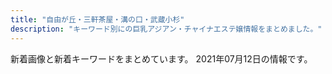 ```yaml
---
title: "自由が丘・三軒茶屋・溝の口・武蔵小杉"
description: "キーワード別にの巨乳アジアン・チャイナエステ嬢情報をまとめました。"
---
```


新着画像と新着キーワードをまとめています。
2021年07月12日の情報です。

<DmmAffiliateIns />
<KeywordTable
  shops={
    [
    {
        "station": "\u81ea\u7531\u304c\u4e18\u99c5\u5317\u53e3",
        "url": "http://annex-jp.info/",
        "name": "\u305f\u3093\u307d\u307d",
        "img_links": [
            "http://annex-jp.info/images/info.png",
            "http://www.annex-jp.info/i/img/mari.jpg",
            "http://annex-jp.info/images/sayuri.jpg",
            "http://annex-jp.info/images/mayumi.jpg",
            "http://www.annex-jp.info/i/img/nana.jpg",
            "http://www.annex-jp.info/i/img/sayuri.jpg",
            "http://annex-jp.info/images/nana.jpg",
            "http://annex-jp.info/images/riri.jpg",
            "http://annex-jp.info/images/kp-info.jpg",
            "http://www.annex-jp.info/i/img/mayumi.jpg",
            "http://annex-jp.info/images/yoho.jpg",
            "http://www.annex-jp.info/i/img/riri.jpg",
            "http://www.annex-jp.info/i/img/yoho.jpg",
            "http://annex-jp.info/images/mari.jpg"
        ],
        "keywords": {}
    },
    {
        "img_links": [
            "https://ohbay.relaxjp.com/css/osusume02.jpg",
            "https://ohbay.relaxjp.com/css/osusume001.jpg",
            "https://ohbay.relaxjp.com/css/top03.jpg",
            "https://ohbay.relaxjp.com/css/staff/staff02.jpg",
            "https://ohbay.relaxjp.com/css/top0001.jpg",
            "https://ohbay.relaxjp.com/css/staff/staff03.jpg",
            "https://ohbay.relaxjp.com/css/osusume03.jpg",
            "https://ohbay.relaxjp.com/images/call.png",
            "https://ohbay.relaxjp.com/css/m-head.jpg",
            "https://ohbay.relaxjp.com/css/staff/staff04.jpg",
            "https://ohbay.relaxjp.com/css/top02.jpg",
            "https://ohbay.relaxjp.com/css/foot.jpg",
            "https://ohbay.relaxjp.com/css/staff/staff01.jpg"
        ],
        "name": "Oh Baby",
        "keywords": {},
        "station": "\u4e8c\u5b50\u7389\u5ddd\u99c5\u6771\u53e3",
        "url": "https://ohbay.relaxjp.com/"
    },
    {
        "name": "\u53f0\u6e7e\u30a8\u30b9\u30c6",
        "img_links": [
            "http://www.esthe.esraku.com/files/002.jpg",
            "http://www.esthe.esraku.com/images/m3.jpg",
            "http://www.esthe.esraku.com/files/001.jpg",
            "http://www.esthe.esraku.com/files/004.jpg",
            "http://www.esthe.esraku.com/images/s_news.png",
            "http://www.esthe.esraku.com/images/m1.jpg",
            "http://www.esthe.esraku.com/images/s_message.png",
            "http://www.esthe.esraku.com/images/m6.jpg",
            "http://www.esthe.esraku.com/images/m2.jpg",
            "http://www.esthe.esraku.com/images/slider-img002.jpg",
            "http://www.esthe.esraku.com/files/006.jpg",
            "http://www.esthe.esraku.com/files/005.jpg",
            "http://www.esthe.esraku.com/images/s_pickup.png",
            "http://www.esthe.esraku.com/images/m4.jpg",
            "http://www.esthe.esraku.com/images/s_top_therapist.png",
            "http://www.esthe.esraku.com/files/003.jpg",
            "http://www.esthe.esraku.com/images/slider-img001.jpg"
        ],
        "keywords": {
            "E": 8,
            "88": 8,
            "91": 8,
            "85": 8,
            "D": 40,
            "86": 8,
            "87": 16
        },
        "station": "\u4e09\u8ed2\u8336\u5c4b\u99c5\u5357\u53e3",
        "url": "http://www.esthe.esraku.com/"
    },
    {
        "url": "http://in-esthe.com/you/",
        "keywords": {},
        "img_links": [
            "http://in-esthe.com/you/images/mo.png",
            "http://in-esthe.com/you/images/botton.jpg",
            "http://in-esthe.com/you/images/p-9.jpg",
            "http://in-esthe.com/you/images/p-7.jpg",
            "http://in-esthe.com/you/images/p-8.jpg",
            "http://in-esthe.com/you/images/p-4.jpg",
            "http://cdn.dino-es.com/images/logo/468x60DinoEs.png",
            "http://in-esthe.com/you/images/p-5.jpg",
            "http://in-esthe.com/you/images/p-11.jpg",
            "http://in-esthe.com/you/images/r-1.jpg",
            "http://in-esthe.com/you/images/p-0.jpg",
            "http://in-esthe.com/you/images/p-3.jpg",
            "http://in-esthe.com/you/images/p-10.jpg",
            "http://in-esthe.com/you/images/fla.jpg",
            "http://in-esthe.com/you/images/r-2.jpg"
        ],
        "station": "\u5b66\u82b8\u5927\u5b66\u99c5\u6771\u53e3",
        "name": "\u60a0"
    },
    {
        "url": "http://www.bilibiailei.xyz/",
        "station": "\u4e8c\u5b50\u7389\u5ddd\u99c5\u897f\u53e3",
        "keywords": {
            "86": 4,
            "85": 1,
            "D": 5,
            "C": 12
        },
        "img_links": [
            "http://www.bilibiailei.xyz/style/images/bj3.png",
            "http://www.bilibiailei.xyz/style/images/top.png",
            "http://www.bilibiailei.xyz/html/dianna_jing/images/room5.jpg",
            "http://www.bilibiailei.xyz/style/images/end.jpg",
            "http://www.bilibiailei.xyz/style/images/room2.jpg",
            "http://www.bilibiailei.xyz/uploads/210522/1-210522104K59A.jpg",
            "http://www.bilibiailei.xyz/style/images/room3.jpg",
            "http://www.bilibiailei.xyz/style/images/room4.jpg",
            "http://www.bilibiailei.xyz/style/images/girl-z1.jpg",
            "http://www.bilibiailei.xyz/style/images/dt.jpg",
            "http://www.bilibiailei.xyz/style/images/room1.jpg",
            "http://www.bilibiailei.xyz/style/images/girl-z2.jpg",
            "http://www.bilibiailei.xyz/uploads/210522/1-210522104521Z1.jpg",
            "http://www.bilibiailei.xyz/uploads/210522/1-210522104GJ01.jpg",
            "http://www.bilibiailei.xyz/uploads/210522/1-210522104601529.jpg",
            "http://www.bilibiailei.xyz/style/images/mobile.jpg",
            "http://www.bilibiailei.xyz/uploads/210522/1-210522104635540.jpg",
            "http://www.bilibiailei.xyz/style/images/staff_line.png"
        ],
        "name": "NICE\uff5e\u30ca\u30a4\u30b9"
    },
    {
        "station": "\u5b66\u82b8\u5927\u5b66\u99c5\u897f\u53e3",
        "keywords": {
            "D": 4,
            "E": 2,
            "C": 4
        },
        "name": "Clair \uff5e\u30af\u30ec\u30fc\u30eb\uff5e",
        "img_links": [
            "http://clair.work/staff/yua1.jpg",
            "http://clair.work/images/mainvisual_01_s.jpg",
            "http://clair.work/images/recruit/req_03.jpg",
            "http://clair.work/images/icon_ranking_03.png",
            "http://clair.work/images/trigger.jpg",
            "http://clair.work/images/recruit/nagare_06.png",
            "http://clair.work/images/mainvisual_02.jpg",
            "http://clair.work/images/recruit/nagare_03.jpg",
            "http://clair.work/images/recruit/nagare_01.jpg",
            "http://clair.work/images/head_therapist.jpg",
            "http://clair.work/images/recruit/nagare_05.png",
            "http://clair.work/images/recruit/point_07.png",
            "http://clair.work/images/recruit/point_09.png",
            "http://clair.work/images/icon_ranking_02.png",
            "http://clair.work/images/icon_ranking_05.png",
            "http://clair.work/images/recruit/point_05.png",
            "http://clair.work/images/mainvisual_02_s.jpg",
            "http://clair.work/images/recruit/sp_mainvisual.jpg",
            "http://clair.work/images/mainvisual_01.jpg",
            "http://clair.work/images/recruit/point_06.png",
            "http://clair.work/staff/kasumi1.jpg",
            "http://clair.work/images/head_interior.jpg",
            "http://clair.work/images/recruit/point_03.png",
            "http://clair.work/staff/humi2.jpg",
            "http://clair.work/images/recruit/message_03.png",
            "http://clair.work/images/icon_ranking_04.png",
            "http://clair.work/staff/ayaka1.jpg",
            "http://clair.work/images/no_image.jpg",
            "http://clair.work/staff/humi1.jpg",
            "http://clair.work/images/recruit/point_04.png",
            "http://clair.work/staff/mayu1.jpg",
            "http://clair.work/images/sw_tel.png",
            "http://clair.work/images/icon_ranking_01.png",
            "http://clair.work/images/sw_home.png",
            "http://clair.work/images/recruit/nagare_07.png",
            "http://clair.work/images/icon_new.png",
            "http://clair.work/images/recruit/nagare_02.jpg",
            "http://clair.work/images/recruit/point_08.png"
        ],
        "url": "http://clair.work/"
    },
    {
        "keywords": {
            "C": 14
        },
        "station": "\u81ea\u7531\u304c\u4e18\u99c5\u5357\u53e3",
        "url": "http://ms-rlx.com/",
        "name": "\u697d\u697d\u5c4b",
        "img_links": [
            "http://ms-rlx.com/img/access/road02.jpg",
            "http://ms-rlx.com/img/ttl_tnew.png",
            "http://ms-rlx.com/img/youtube.jpg",
            "http://ms-rlx.com/pic/head.png",
            "http://ms-rlx.com/img/ttl_mobile.png",
            "http://ms-rlx.com/staff/sachan/01.jpg",
            "http://ms-rlx.com/img/ttl_rec.png",
            "http://ms-rlx.com/img/ttl_concept.png",
            "http://ms-rlx.com/img/access/road03.jpg",
            "http://ms-rlx.com/staff/sachan/01mb.jpg",
            "http://ms-rlx.com/staff/ruri/01.jpg",
            "http://ms-rlx.com/staff/ringo/01mb.jpg",
            "http://ms-rlx.com/staff/ringo/01.jpg",
            "http://ms-rlx.com/staff/ruri/01mb.jpg",
            "http://ms-rlx.com/img/msgbtn.png",
            "http://ms-rlx.com/img/att.png",
            "http://ms-rlx.com/img/access/road01.jpg",
            "http://ms-rlx.com/img/ttl_staff.png",
            "http://ms-rlx.com/staff/momo/01.jpg",
            "http://ms-rlx.com/i/files/homeimg.jpg",
            "http://ms-rlx.com/staff/milk/01mb.jpg",
            "http://ms-rlx.com/staff/milk/01.jpg",
            "http://ms-rlx.com/staff/momo/01mb.jpg"
        ]
    },
    {
        "img_links": [
            "http://tennshinonamida.xyz/uploads/210528/1-21052QP223a5.jpg",
            "http://tennshinonamida.xyz/uploads/210531/1-2105311U2103W.jpg",
            "http://tennshinonamida.xyz/uploads/210531/1-2105311U2252S.jpg",
            "http://tennshinonamida.xyz/uploads/210528/1-21052QP113R4.jpg",
            "http://tennshinonamida.xyz/uploads/210528/1-21052QKQ92U.jpg",
            "http://tennshinonamida.xyz/style/images/s_news.png",
            "http://tennshinonamida.xyz/uploads/210528/1-21052QP143X6.jpg",
            "http://tennshinonamida.xyz/style/images/room2.jpg",
            "http://tennshinonamida.xyz/style/images/room1.jpg",
            "http://tennshinonamida.xyz/style/images/room3.jpg",
            "http://tennshinonamida.xyz/style/images/s_staff.png",
            "http://tennshinonamida.xyz/style/images/s_ranking.png",
            "http://tennshinonamida.xyz/uploads/210528/1-21052QP024496.jpg",
            "http://tennshinonamida.xyz/style/images/line.png",
            "http://tennshinonamida.xyz/style/images/s_newface.png",
            "http://tennshinonamida.xyz/style/images/room4.jpg",
            "http://tennshinonamida.xyz/style/images/s_pickup.png",
            "http://tennshinonamida.xyz/style/images/no1.png",
            "http://tennshinonamida.xyz/uploads/210531/1-2105311U2351U.jpg",
            "http://tennshinonamida.xyz/style/images/no2.png"
        ],
        "name": "\u30e9\u30c3\u30ad\u30fc\u30d9\u30d3\u30fc",
        "station": "\u4e8c\u5b50\u7389\u5ddd\u99c5\u897f\u53e3",
        "keywords": {
            "85": 18,
            "C": 12,
            "D": 18
        },
        "url": "http://tennshinonamida.xyz/"
    },
    {
        "img_links": [
            "http://www.es-flower.link/images/sm.jpg",
            "http://www.es-flower.link/img/mizuki1.jpg",
            "http://www.es-flower.link/images/sys.png",
            "http://www.es-flower.link/images/8.jpg",
            "http://www.es-flower.link/sp/images/time.jpg",
            "http://www.es-flower.link/img/yume1.jpg",
            "http://www.es-flower.link/images/mobile.jpg",
            "http://www.es-flower.link/sp/images/interior_t.jpg",
            "http://www.es-flower.link/img/yuyu1.jpg",
            "http://www.es-flower.link/images/interior_t.jpg",
            "http://www.es-flower.link/sp/images/3.jpg",
            "http://www.es-flower.link/sp/menu/interior.jpg",
            "http://www.es-flower.link/images/7.jpg",
            "http://www.es-flower.link/img/huyumi1.jpg",
            "http://www.es-flower.link/sp/images/6.jpg",
            "http://www.es-flower.link/images/rec2.jpg",
            "http://www.es-flower.link/sp/images/sisu.jpg",
            "http://www.es-flower.link/images/6.jpg",
            "http://www.es-flower.link/sp/images/pc.jpg",
            "http://www.es-flower.link/img/nene1.jpg",
            "http://www.es-flower.link/images/5.jpg",
            "http://www.es-flower.link/img/arisa1.jpg",
            "http://www.es-flower.link/sp/images/2.jpg",
            "http://www.es-flower.link/images/int1.png",
            "http://www.es-flower.link/images/ta.jpg",
            "http://www.es-flower.link/sp/images/news.jpg",
            "http://www.es-flower.link/sp/images/ac1.jpg",
            "http://www.es-flower.link/sp/images/int1.jpg",
            "http://www.es-flower.link/img/miki1.jpg",
            "http://www.es-flower.link/images/head.jpg",
            "http://www.es-flower.link/sp/menu/staff.jpg",
            "http://www.es-flower.link/sp/img/huyumi1.jpg",
            "http://www.es-flower.link/images/2.jpg",
            "http://www.es-flower.link/sp/images/newsb.png",
            "http://www.es-flower.link/sp/img/nene1.jpg",
            "http://www.es-flower.link/sp/images/rec2.jpg",
            "http://www.es-flower.link/sp/images/sys1.jpg",
            "http://www.es-flower.link/sp/menu/top.jpg",
            "http://www.es-flower.link/sp/images/footer.jpg",
            "http://www.es-flower.link/images/int2.png",
            "http://www.es-flower.link/sp/img/mizuki1.jpg",
            "http://www.es-flower.link/sp/images/5.jpg",
            "http://www.es-flower.link/sp/images/top.jpg",
            "http://www.es-flower.link/sp/images/tel.jpg",
            "http://www.es-flower.link/images/staff_t.jpg",
            "http://www.es-flower.link/sp/images/staff_t.jpg",
            "http://www.es-flower.link/sp/img/koyuki1.jpg",
            "http://www.es-flower.link/sp/images/rec3.jpg",
            "http://www.es-flower.link/images/news.jpg",
            "http://www.es-flower.link/sp/images/sys3.jpg",
            "http://www.es-flower.link/images/rec1.png",
            "http://www.es-flower.link/sp/img/yuyu1.jpg",
            "http://www.es-flower.link/sp/images/8.jpg",
            "http://www.es-flower.link/sp/images/head.png",
            "http://www.es-flower.link/sp/images/sisu_t.jpg",
            "http://www.es-flower.link/sp/img/miki1.jpg",
            "http://www.es-flower.link/sp/images/int2.jpg",
            "http://www.es-flower.link/images/1.jpg",
            "http://www.es-flower.link/images/4.jpg",
            "http://www.es-flower.link/sp/images/1.jpg",
            "http://www.es-flower.link/sp/img/yume1.jpg",
            "http://www.es-flower.link/sp/img/arisa1.jpg",
            "http://www.es-flower.link/sp/images/rec1.jpg",
            "http://www.es-flower.link/images/info.jpg",
            "http://www.es-flower.link/sp/images/sys2.jpg",
            "http://www.es-flower.link/sp/images/4.jpg",
            "http://www.es-flower.link/img/koyuki1.jpg",
            "http://www.es-flower.link/sp/images/7.jpg",
            "http://www.es-flower.link/images/3.jpg"
        ],
        "name": "\u6625\u306e\u604b",
        "url": "http://www.es-flower.link/",
        "station": "\u81ea\u7531\u304c\u4e18\u99c5\u5317\u53e3",
        "keywords": {}
    },
    {
        "station": "\u99d2\u6ca2\u5927\u5b66\u99c5\u99d2\u6ca2\u516c\u5712\u53e3",
        "keywords": {
            "C": 7
        },
        "name": "\u306a\u306a",
        "img_links": [
            "http://nanaesute.xyz/images/top_bn1.jpg",
            "http://nanaesute.xyz/images/g1.jpg",
            "http://nanaesute.xyz/images/g3.jpg",
            "http://nanaesute.xyz/images/top_bn2.jpg",
            "http://nanaesute.xyz/images/side3.png",
            "http://nanaesute.xyz/images/top.png",
            "http://nanaesute.xyz/images/flash1.jpg",
            "http://nanaesute.xyz/images/flash.jpg"
        ],
        "url": "http://nanaesute.xyz/"
    },
    {
        "url": "http://kagayaki.jpn.cm/",
        "img_links": [
            "http://kagayaki.jpn.cm/photos/sites/35/2016/11/12.jpg",
            "http://kagayaki.jpn.cm/photos/sites/35/2019/09/2019092518230998.jpg",
            "http://kagayaki.jpn.cm/images/girl-z1.jpg",
            "http://kagayaki.jpn.cm/images/staff0.jpg",
            "http://kagayaki.jpn.cm/images/room2.jpg",
            "http://kagayaki.jpn.cm/images/room5.jpg",
            "http://kagayaki.jpn.cm/photos/sites/35/2016/11/1.jpg",
            "http://kagayaki.jpn.cm/images/staff_line.png",
            "http://kagayaki.jpn.cm/images/bj3.png",
            "http://kagayaki.jpn.cm/photos/sites/35/2016/08/staff32.jpg",
            "http://kagayaki.jpn.cm/photos/sites/35/2017/11/2017110107513579.jpg",
            "http://kagayaki.jpn.cm/photos/sites/35/2016/09/637893871729784570.jpg",
            "http://kagayaki.jpn.cm/images/room6.jpg",
            "http://kagayaki.jpn.cm/images/room1.jpg",
            "http://kagayaki.jpn.cm/photos/sites/35/2016/08/staff3.jpg",
            "http://kagayaki.jpn.cm/images/girl-z2.jpg",
            "http://kagayaki.jpn.cm/images/room3.jpg",
            "http://kagayaki.jpn.cm/photos/sites/35/2016/11/11.jpg",
            "http://kagayaki.jpn.cm/images/top.jpg",
            "http://kagayaki.jpn.cm/images/end1.jpg",
            "http://kagayaki.jpn.cm/images/room4.jpg",
            "http://kagayaki.jpn.cm/images/mobile2.jpg",
            "http://kagayaki.jpn.cm/images/mobile.jpg",
            "http://kagayaki.jpn.cm/photos/sites/35/2020/10/2020100418535814.jpg"
        ],
        "name": "\u661f\u306e\u8f1d\u304d",
        "keywords": {
            "D": 6,
            "E": 1,
            "C": 17,
            "84": 1,
            "87": 2,
            "86": 5
        },
        "station": "\u4e09\u8ed2\u8336\u5c4b\u99c5\u5317\u53e3"
    },
    {
        "keywords": {
            "F": 4,
            "84": 2,
            "94": 5,
            "86": 1,
            "D": 4
        },
        "url": "http://www.wqiowaz.site/",
        "img_links": [
            "http://www.wqiowaz.site/uploads/201008/1-20100Q5550EL.jpg",
            "http://www.wqiowaz.site/picture/m-head01.jpg",
            "http://www.wqiowaz.site/uploads/201008/1-20100Q5541T55.jpg",
            "http://www.wqiowaz.site/uploads/200629/1-200629103204442.jpg",
            "http://www.wqiowaz.site/uploads/200630/1-200630094K4325.jpg",
            "http://www.wqiowaz.site/uploads/200629/1-200629103104120.jpg",
            "http://www.wqiowaz.site/picture/m-top003.jpg",
            "http://www.wqiowaz.site/uploads/201008/1-20100Q55522V7.jpg",
            "http://www.wqiowaz.site/uploads/200914/1-20091416442NT.jpg",
            "http://www.wqiowaz.site/uploads/210526/1-210526124221D7.jpg",
            "http://www.wqiowaz.site/uploads/200914/1-200914164443K1.jpg",
            "http://www.wqiowaz.site/picture/cam-01.jpg",
            "http://www.wqiowaz.site/picture/m-top004.jpg",
            "http://www.wqiowaz.site/picture/call.png",
            "http://www.wqiowaz.site/uploads/200630/1-200630094H5294.jpg",
            "http://www.wqiowaz.site/uploads/200629/1-200629103142X4.jpg",
            "http://www.wqiowaz.site/picture/foot01.jpg",
            "http://www.wqiowaz.site/uploads/210526/1-210526124249116.jpg",
            "http://www.wqiowaz.site/uploads/201008/1-20100Q55403531.jpg"
        ],
        "station": "\u7528\u8cc0\u99c5\u6771\u53e3",
        "name": "Sweet"
    },
    {
        "station": "\u5b66\u82b8\u5927\u5b66\u99c5\u6771\u53e3",
        "img_links": [
            "http://ms-shinraku.com/img/foot.png",
            "http://ms-shinraku.com/staff/momoka/01.jpg",
            "http://ms-shinraku.com/img/ttl_staff.png",
            "http://ms-shinraku.com/staff/ayumi/01.jpg",
            "http://ms-shinraku.com/pic/topimg1.jpg",
            "http://ms-shinraku.com/pic/head.jpg",
            "http://ms-shinraku.com/staff/yuki/01.jpg",
            "http://ms-shinraku.com/staff/mari/01.jpg",
            "http://ms-shinraku.com/i/files/homeimg.jpg",
            "http://ms-shinraku.com/staff/kanako/01.jpg",
            "http://ms-shinraku.com/staff/ran/01.jpg",
            "http://ms-shinraku.com/pic/topimg2.jpg"
        ],
        "url": "http://ms-shinraku.com/",
        "name": "\u5fc3\u697d",
        "keywords": {
            "C": 2
        }
    },
    {
        "img_links": [
            "http://www.jojo.mensnv.com/files/009.jpg",
            "http://www.jojo.mensnv.com/files/002-02.jpg",
            "http://www.jojo.mensnv.com/files/006-03.jpg",
            "http://www.jojo.mensnv.com/files/004-03.jpg",
            "http://www.jojo.mensnv.com/files/012-02.jpg",
            "http://www.jojo.mensnv.com/files/007.jpg",
            "http://www.jojo.mensnv.com/files/006.jpg",
            "http://www.jojo.mensnv.com/files/003-02.jpg",
            "http://www.jojo.mensnv.com/images/slider/03.jpg",
            "http://www.jojo.mensnv.com/files/007-02.jpg",
            "http://www.jojo.mensnv.com/files/014-03.jpg",
            "http://www.jojo.mensnv.com/files/005-03.jpg",
            "http://www.jojo.mensnv.com/files/004.jpg",
            "http://www.jojo.mensnv.com/files/013.jpg",
            "http://www.jojo.mensnv.com/files/003-03.jpg",
            "http://www.jojo.mensnv.com/files/011-03.jpg",
            "http://www.jojo.mensnv.com/files/012-03.jpg",
            "http://www.jojo.mensnv.com/images/mobile.jpg",
            "http://www.jojo.mensnv.com/files/007-03.jpg",
            "http://www.jojo.mensnv.com/files/006-02.jpg",
            "http://www.jojo.mensnv.com/images/slider/01.jpg",
            "http://www.jojo.mensnv.com/images/showCover.png",
            "http://www.jojo.mensnv.com/files/010-03.jpg",
            "http://www.jojo.mensnv.com/files/002-03.jpg",
            "http://www.jojo.mensnv.com/files/014.jpg",
            "http://www.jojo.mensnv.com/files/012.jpg",
            "http://www.jojo.mensnv.com/files/010.jpg",
            "http://www.jojo.mensnv.com/files/003.jpg",
            "http://www.jojo.mensnv.com/files/011.jpg",
            "http://www.jojo.mensnv.com/images/slider/02.jpg",
            "http://www.jojo.mensnv.com/files/001-03.jpg",
            "http://www.jojo.mensnv.com/files/002.jpg",
            "http://www.jojo.mensnv.com/files/009-02.jpg",
            "http://www.jojo.mensnv.com/files/009-03.jpg",
            "http://www.jojo.mensnv.com/files/013-02.jpg",
            "http://www.jojo.mensnv.com/files/013-03.jpg",
            "http://www.jojo.mensnv.com/images/backlistbtn.png",
            "http://www.jojo.mensnv.com/files/001.jpg",
            "http://www.jojo.mensnv.com/files/011-02.jpg",
            "http://www.jojo.mensnv.com/files/001-02.jpg",
            "http://www.jojo.mensnv.com/images/coverGirlParts.png",
            "http://www.jojo.mensnv.com/files/014-02.jpg",
            "http://www.jojo.mensnv.com/files/005.jpg",
            "http://www.jojo.mensnv.com/images/tel.png",
            "http://www.jojo.mensnv.com/files/005-02.jpg",
            "http://www.jojo.mensnv.com/files/004-02.jpg",
            "http://www.jojo.mensnv.com/files/010-02.jpg"
        ],
        "station": "\u4e09\u8ed2\u8336\u5c4b\u99c5\u5357\u53e3",
        "name": "JoJo",
        "url": "http://www.jojo.mensnv.com/",
        "keywords": {
            "88": 3,
            "85": 9,
            "D": 18,
            "\u30bb\u30af\u30b7\u30fc": 1,
            "C": 3,
            "86": 12,
            "84": 6
        }
    },
    {
        "name": "\u30de\u30c3\u30b5\u30fc\u30b8\u306e\u66d9",
        "station": "\u5927\u5ca1\u5c71\u99c5",
        "keywords": {},
        "img_links": [
            "http://www.miyuki.es-relax.info/gals/nana1.jpg",
            "http://www.miyuki.es-relax.info/gals/yuri1.jpg",
            "http://www.miyuki.es-relax.info/images/info2.jpg",
            "http://www.miyuki.es-relax.info/images/info4.jpg",
            "http://www.miyuki.es-relax.info/images/sp03.jpg",
            "http://www.miyuki.es-relax.info/images/info1.jpg",
            "http://www.miyuki.es-relax.info/images/info3.jpg",
            "http://www.miyuki.es-relax.info/images/kp01.jpg",
            "http://www.miyuki.es-relax.info/images/sp01.jpg",
            "http://www.miyuki.es-relax.info/images/sp02.jpg",
            "http://www.miyuki.es-relax.info/gals/yuki1.jpg",
            "http://www.miyuki.es-relax.info/images/yoyaku.png"
        ],
        "url": "http://www.miyuki.es-relax.info/"
    },
    {
        "name": "\u9752\u7a7a",
        "keywords": {},
        "station": "\u4e09\u8ed2\u8336\u5c4b\u99c5\u5357\u53e3",
        "url": "http://aosora.work/",
        "img_links": [
            "http://aosora.work/images/sys1.jpg",
            "http://aosora.work/staff/hina.jpg",
            "http://aosora.work/img/momo1.jpg",
            "http://aosora.work/img/yu1.jpg",
            "http://aosora.work/staff/risa.jpg",
            "http://aosora.work/img/karen2.jpg",
            "http://aosora.work/images/interior_t.png",
            "http://aosora.work/img/hina1.jpg",
            "http://aosora.work/images/4.jpg",
            "http://aosora.work/images/head.jpg",
            "http://aosora.work/img/miya1.jpg",
            "http://aosora.work/images/int2.png",
            "http://aosora.work/img/risa1.jpg",
            "http://aosora.work/images/s1.jpg",
            "http://aosora.work/img/karen1.jpg",
            "http://aosora.work/img/hina2.jpg",
            "http://aosora.work/images/8.jpg",
            "http://aosora.work/images/sys3.png",
            "http://aosora.work/images/5.jpg",
            "http://aosora.work/images/sys2.jpg",
            "http://aosora.work/images/9.jpg",
            "http://aosora.work/images/6.jpg",
            "http://aosora.work/images/mobile.png",
            "http://aosora.work/images/s2.jpg",
            "http://aosora.work/staff/yu.jpg",
            "http://aosora.work/images/3.jpg",
            "http://aosora.work/images/s1.png",
            "http://aosora.work/img/ayumi1.jpg",
            "http://aosora.work/img/momo2.jpg",
            "http://aosora.work/staff/ayumi.jpg",
            "http://aosora.work/images/news.png",
            "http://aosora.work/images/2.jpg",
            "http://aosora.work/img/sora1.jpg",
            "http://aosora.work/staff/sora.jpg",
            "http://aosora.work/staff/momo.jpg",
            "http://aosora.work/images/int1.png",
            "http://aosora.work/images/7.jpg",
            "http://aosora.work/staff/miya.jpg",
            "http://aosora.work/staff/karen.jpg",
            "http://aosora.work/img/yu2.jpg",
            "http://aosora.work/images/staff_t.png"
        ]
    },
    {
        "url": "http://dreamlove.jpest.site/",
        "img_links": [
            "http://dreamlove.jpest.site/uploads/sites/8/2021/07/003.jpg",
            "http://dreamlove.jpest.site/uploads/sites/8/2021/07/r4.jpg",
            "http://dreamlove.jpest.site/uploads/sites/8/2021/07/001.jpg",
            "http://dreamlove.jpest.site/uploads/sites/8/2021/07/004.jpg",
            "http://dreamlove.jpest.site/uploads/sites/8/2021/07/002.jpg",
            "http://dreamlove.jpest.site/uploads/sites/8/2021/07/headers.jpg",
            "http://dreamlove.jpest.site/uploads/sites/8/2021/07/news.jpg",
            "http://dreamlove.jpest.site/uploads/sites/8/2021/07/r1.jpg",
            "http://dreamlove.jpest.site/uploads/sites/8/2021/07/staff.jpg",
            "http://dreamlove.jpest.site/uploads/sites/8/2021/07/r3.jpg",
            "http://dreamlove.jpest.site/uploads/sites/8/2021/07/top.jpg",
            "http://dreamlove.jpest.site/uploads/sites/8/2021/07/r2.jpg"
        ],
        "keywords": {},
        "station": "\u99d2\u6ca2\u5927\u5b66\u99c5\u99d2\u6ca2\u516c\u5712\u53e3",
        "name": "\u5922\u306e\u604b"
    },
    {
        "keywords": {
            "C": 16,
            "85": 8,
            "86": 4,
            "88": 4
        },
        "url": "http://www.ruby.estjpn.com/",
        "name": "Flower\uff5e\u30d5\u30e9\u30ef\u30fc\uff5e",
        "station": "\u4e09\u8ed2\u8336\u5c4b\u99c5\u4e16\u7530\u8c37\u901a\u308a\u53e3",
        "img_links": [
            "http://www.ruby.estjpn.com/images/mainImg_sub.jpg",
            "http://www.ruby.estjpn.com/files/004.jpg",
            "http://www.ruby.estjpn.com/images/index_sm.png",
            "http://www.ruby.estjpn.com/images/icon_tel.png",
            "http://www.ruby.estjpn.com/images/icon_staff.png",
            "http://www.ruby.estjpn.com/images/icon_info.png",
            "http://www.ruby.estjpn.com/images/btn2.png",
            "http://www.ruby.estjpn.com/files/003.jpg",
            "http://www.ruby.estjpn.com/files/001.jpg",
            "http://www.ruby.estjpn.com/files/002.jpg",
            "http://www.ruby.estjpn.com/images/icon_top.png"
        ]
    },
    {
        "img_links": [
            "http://b-berry.work/images/3.jpg",
            "http://b-berry.work/images/interior_t.jpg",
            "http://b-berry.work/images/sys.jpg",
            "http://b-berry.work/images/ac1.jpg",
            "http://b-berry.work/images/2.jpg",
            "http://b-berry.work/images/int1.jpg",
            "http://b-berry.work/images/1.jpg",
            "http://b-berry.work/staff/maya.jpg",
            "http://b-berry.work/images/int2.jpg",
            "http://b-berry.work/images/news.jpg",
            "http://b-berry.work/images/rec1.jpg",
            "http://b-berry.work/staff/mona.jpg",
            "http://b-berry.work/img/yuri1.jpg",
            "http://b-berry.work/images/rec2.jpg",
            "http://b-berry.work/staff/yuri.jpg",
            "http://b-berry.work/images/head.jpg",
            "http://b-berry.work/img/mona1.jpg",
            "http://b-berry.work/images/staff_t.jpg",
            "http://b-berry.work/images/ac2.jpg",
            "http://b-berry.work/img/maya1.jpg",
            "http://b-berry.work/images/tg.jpg",
            "http://b-berry.work/images/s1.png"
        ],
        "name": "\u30d6\u30eb\u30fc\u30d9\u30ea\u30fc",
        "url": "http://b-berry.work/",
        "station": "\u81ea\u7531\u304c\u4e18\u99c5\u5317\u53e3",
        "keywords": {}
    },
    {
        "keywords": {},
        "img_links": [],
        "name": "\u6625\u5c4b",
        "url": "https://haruya.xyz.mn/",
        "station": "\u4e8c\u5b50\u7389\u5ddd\u99c5\u897f\u53e3"
    }
]
}
/>
<DmmAffiliateScript />
